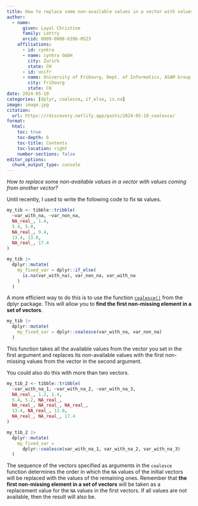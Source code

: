 ```yaml
---
title: How to replace some non-available values in a vector with values coming from another vector?
author:
  - name:
      given: Layal Christine
      family: Lettry
      orcid: 0009-0008-6396-0523
    affiliations:
      - id: cynkra
      - name: cynkra GmbH
        city: Zurich
        state: CH
      - id: unifr
      - name: University of Fribourg, Dept. of Informatics, ASAM Group
        city: Fribourg
        state: CH
date: 2024-05-10
categories: [dplyr, coalesce, if_else, is.na]
image: image.jpg
citation: 
  url: https://rdiscovery.netlify.app/posts/2024-05-10_coalesce/
format:
  html:
    toc: true
    toc-depth: 6
    toc-title: Contents
    toc-location: right
    number-sections: false
editor_options: 
  chunk_output_type: console
---
```


*How to replace some non-available values in a vector with values coming from another vector?*

Until recently, I used to write the following code to fix `NA` values.

```r
my_tib <- tibble::tribble(
  ~var_with_na, ~var_non_na,
  NA_real_, 1.4,
  5.4, 5.0,
  NA_real_, 9.4,
  13.4, 13.0,
  NA_real_, 17.4
)

my_tib |>
  dplyr::mutate(
    my_fixed_var = dplyr::if_else(
      is.na(var_with_na), var_non_na, var_with_na
    )
  )
```

A more efficient way to do this is to use the function [`coalesce()`](https://dplyr.tidyverse.org/reference/coalesce.html) from the dplyr package. This will allow you to **find the first non-missing element in a set of vectors**.

```r
my_tib |>
  dplyr::mutate(
    my_fixed_var = dplyr::coalesce(var_with_na, var_non_na)
  )
```

This function takes all the available values from the vector you set in the first argument and replaces its non-available values with the first non-missing values from the vector in the second argument.

You could also do this with more than two vectors.

```r
my_tib_2 <- tibble::tribble(
  ~var_with_na_1, ~var_with_na_2, ~var_with_na_3,
  NA_real_, 1.2, 1.4,
  5.4, 5.2, NA_real_,
  NA_real_, NA_real_, NA_real_,
  13.4, NA_real_, 13.0,
  NA_real_, NA_real_, 17.4
)

my_tib_2 |>
  dplyr::mutate(
    my_fixed_var =
      dplyr::coalesce(var_with_na_1, var_with_na_2, var_with_na_3)
  )
```

The sequence of the vectors specified as arguments in the `coalesce` function determines the order in which the `NA` values of the initial vectors will be replaced with the values of the remaining ones. Remember that **the first non-missing element in a set of vectors** will be taken as a replacement value for the `NA` values in the first vectors. If all values are not available, then the result will also be.
